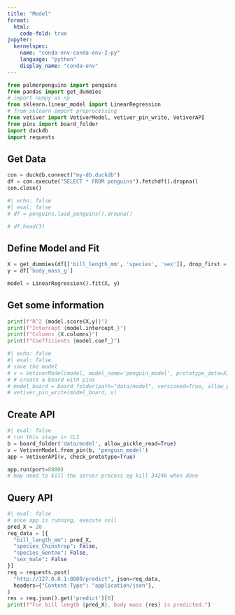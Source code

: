 ```yaml
---
title: "Model"
format:
  html:
    code-fold: true
jupyter: 
  kernelspec:
    name: "conda-env-conda-env-2-py"
    language: "python"
    display_name: "conda-env"
---
```



```python
from palmerpenguins import penguins
from pandas import get_dummies
# import numpy as np
from sklearn.linear_model import LinearRegression
# from sklearn import preprocessing
from vetiver import VetiverModel, vetiver_pin_write, VetiverAPI
from pins import board_folder
import duckdb
import requests

```

## Get Data


```python
con = duckdb.connect("my-db.duckdb")
df = con.execute("SELECT * FROM penguins").fetchdf().dropna()
con.close()

```

```python
#| echo: false
#| eval: false
# df = penguins.load_penguins().dropna()

# df.head(3)
```

## Define Model and Fit


```python
X = get_dummies(df[['bill_length_mm', 'species', 'sex']], drop_first = False)
y = df['body_mass_g']

model = LinearRegression().fit(X, y)
```

## Get some information


```python

print(f"R^2 {model.score(X,y)}")
print(f"Intercept {model.intercept_}")
print(f"Columns {X.columns}")
print(f"Coefficients {model.coef_}")
```

```python
#| echo: false
#| eval: false
# save the model
# v = VetiverModel(model, model_name='penguin_model', prototype_data=X)
# # create a board with pins
# model_board = board_folder(path="data/model", versioned=True, allow_pickle_read=True)
# vetiver_pin_write(model_board, v)

```

## Create API

```python
#| eval: false
# run this stage in CLI
b = board_folder('data/model', allow_pickle_read=True)
v = VetiverModel.from_pin(b, 'penguin_model')
app = VetiverAPI(v, check_prototype=True)

app.run(port=8080)
# may need to kill the server process eg kill 34246 when done

```

## Query API

```python
#| eval: false
# once app is running, execute cell
pred_X = 20
req_data = [{
  "bill_length_mm": pred_X,
  "species_Chinstrap": False,
  "species_Gentoo": False,
  "sex_male": False
}]
req = requests.post(
  "http://127.0.0.1:8080/predict", json=req_data,
  headers={"Content-Type": "application/json"},
)
res = req.json().get('predict')[0]
print(f"For bill length {pred_X}, body mass {res} is predicted.")
```
